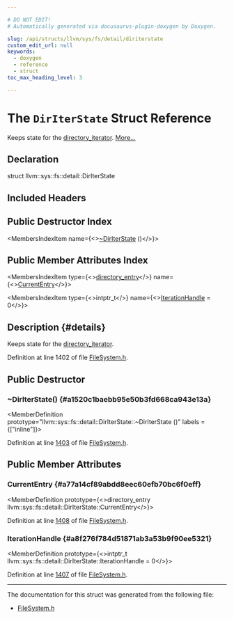```yaml
---

# DO NOT EDIT!
# Automatically generated via docusaurus-plugin-doxygen by Doxygen.

slug: /api/structs/llvm/sys/fs/detail/diriterstate
custom_edit_url: null
keywords:
  - doxygen
  - reference
  - struct
toc_max_heading_level: 3

---
```





# The `DirIterState` Struct Reference

<DoxygenPage pluginConfig={pluginConfig}>

Keeps state for the <a href="/docs/api/classes/llvm/sys/fs/directory-iterator">directory&#95;iterator</a>. <a href="#details">More...</a>

## Declaration

<CodeBlock>struct llvm::sys::fs::detail::DirIterState</CodeBlock>

## Included Headers

<IncludesList>
<IncludesListItem
  filePath="llvm/Support/FileSystem.h"
  permalink="/docs/api/files/include/include/llvm/include/llvm/support/filesystem-h"
  isLocal="true" />
</IncludesList>

## Public Destructor Index

<MembersIndex>

<MembersIndexItem
  name={<><a href="#a1520c1baebb95e50b3fd668ca943e13a">~DirIterState</a> ()</>}>
</MembersIndexItem>

</MembersIndex>

## Public Member Attributes Index

<MembersIndex>

<MembersIndexItem
  type={<><a href="/docs/api/classes/llvm/sys/fs/directory-entry">directory&#95;entry</a></>}
  name={<><a href="#a77a14cf89abdd8eec60efb70bc6f0eff">CurrentEntry</a></>}>
</MembersIndexItem>

<MembersIndexItem
  type={<>intptr&#95;t</>}
  name={<><a href="#a8f276f784d51871ab3a53b9f90ee5321">IterationHandle</a> = 0</>}>
</MembersIndexItem>

</MembersIndex>

## Description {#details}

Keeps state for the <a href="/docs/api/classes/llvm/sys/fs/directory-iterator">directory&#95;iterator</a>.

Definition at line 1402 of file <a href="/docs/api/files/include/include/llvm/include/llvm/support/filesystem-h">FileSystem.h</a>.

<SectionDefinition>

## Public Destructor

### ~DirIterState() {#a1520c1baebb95e50b3fd668ca943e13a}

<MemberDefinition
  prototype="llvm::sys::fs::detail::DirIterState::~DirIterState ()"
  labels = {["inline"]}>

Definition at line <a href="/docs/api/files/include/include/llvm/include/llvm/support/filesystem-h/#l01403">1403</a> of file <a href="/docs/api/files/include/include/llvm/include/llvm/support/filesystem-h">FileSystem.h</a>.
</MemberDefinition>

</SectionDefinition>

<SectionDefinition>

## Public Member Attributes

### CurrentEntry {#a77a14cf89abdd8eec60efb70bc6f0eff}

<MemberDefinition
  prototype={<>directory&#95;entry llvm::sys::fs::detail::DirIterState::CurrentEntry</>}>

Definition at line <a href="/docs/api/files/include/include/llvm/include/llvm/support/filesystem-h/#l01408">1408</a> of file <a href="/docs/api/files/include/include/llvm/include/llvm/support/filesystem-h">FileSystem.h</a>.
</MemberDefinition>

### IterationHandle {#a8f276f784d51871ab3a53b9f90ee5321}

<MemberDefinition
  prototype={<>intptr&#95;t llvm::sys::fs::detail::DirIterState::IterationHandle = 0</>}>

Definition at line <a href="/docs/api/files/include/include/llvm/include/llvm/support/filesystem-h/#l01407">1407</a> of file <a href="/docs/api/files/include/include/llvm/include/llvm/support/filesystem-h">FileSystem.h</a>.
</MemberDefinition>

</SectionDefinition>

<hr/>

The documentation for this struct was generated from the following file:

<ul>
<li><a href="/docs/api/files/include/include/llvm/include/llvm/support/filesystem-h">FileSystem.h</a></li>
</ul>

</DoxygenPage>
